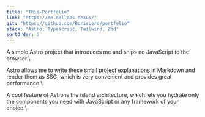 ```yaml
---
title: "This-Portfolio"
link: "https://me.dellabs.nexus/"
git: "https://github.com/BorisLord/portfolio"
stack: "Astro, Typescript, Tailwind, Zod"
sortOrder: 5
---
```


A simple Astro project that introduces me and ships no JavaScript to the browser.\

Astro allows me to write these small project explanations in Markdown and render them as SSG, which is very convenient and provides great performance.\

A cool feature of Astro is the island architecture, which lets you hydrate only the components you need with JavaScript or any framework of your choice.\
